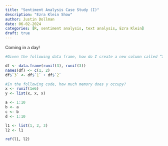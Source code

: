 ```yaml
---
title: "Sentiment Analysis Case Study (I)"
description: "Ezra Klein Show"
author: Justin Dollman
date: 06-02-2024
categories: [R, sentiment analysis, text analysis, Ezra Klein]
draft: true
---
```


Coming in a day!

```r
#Given the following data frame, how do I create a new column called “3” that contains the sum of 1 and 2? You may only use $, not [[. What makes 1, 2, and 3 challenging as variable names?

df <- data.frame(runif(3), runif(3))
names(df) <- c(1, 2)
df$`3` <- df$`1` + df$`2`
```

```r
#In the following code, how much memory does y occupy?
x <- runif(1e6)
y <- list(x, x, x)
```

```r
a <- 1:10
b <- a
c <- b
d <- 1:10
```

```r
l1 <- list(1, 2, 3)
l2 <- l1

ref(l1, l2)
```

